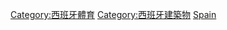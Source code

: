 {{Commonscat|Sports venues in Spain}}

[[Category:西班牙體育|Category:西班牙體育]]
[[Category:西班牙建築物|Category:西班牙建築物]]
[[Category:歐洲各國體育場地|Spain]]